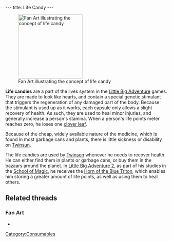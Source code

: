 ---
title: Life Candy
---

[[Image:Tridna.jpg|right|200px|thumb|Fan Art illustrating the concept of life candy]]

'''Life candies''' are a part of the lives system in the [[Little Big Adventure]] games. They are made to look like hearts, and contain a special genetic stimulant that triggers the regeneration of any damaged part of the body. Because the stimulant is used up as it works, each capsule only allows a slight recovery of health. As such, they are used to heal minor injuries, and generally increase a person's stamina. When a person's life points meter reaches zero, he loses one [[clover leaf]].

Because of the cheap, widely available nature of the medicine, which is found in most garbage cans and plants, there is little sickness or disability on [[Twinsun]].

The life candies are used by [[Twinsen]] whenever he needs to recover health. He can either find them in plants or garbage cans, or buy them in the bazaars around the planet. In [[Little Big Adventure 2]], as part of his studies in the [[School of Magic]], he receives the [[Horn of the Blue Triton]], which enables him storing a greater amount of life points, as well as using them to heal others.

==Related threads==
===Fan Art===
* {{post|id=112171|title=Lba3}}

[[Category:Consumables]]